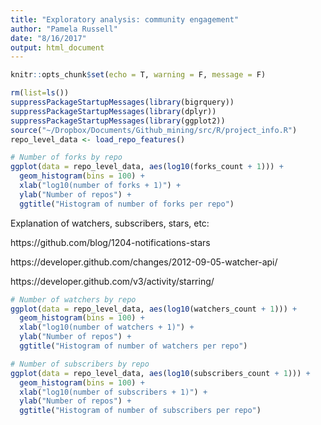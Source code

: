 ```yaml
---
title: "Exploratory analysis: community engagement"
author: "Pamela Russell"
date: "8/16/2017"
output: html_document
---
```


```r
knitr::opts_chunk$set(echo = T, warning = F, message = F)
```

```r
rm(list=ls())
suppressPackageStartupMessages(library(bigrquery))
suppressPackageStartupMessages(library(dplyr))
suppressPackageStartupMessages(library(ggplot2))
source("~/Dropbox/Documents/Github_mining/src/R/project_info.R")
repo_level_data <- load_repo_features()
```

```r
# Number of forks by repo
ggplot(data = repo_level_data, aes(log10(forks_count + 1))) + 
  geom_histogram(bins = 100) + 
  xlab("log10(number of forks + 1)") + 
  ylab("Number of repos") + 
  ggtitle("Histogram of number of forks per repo")
```

Explanation of watchers, subscribers, stars, etc:

https://github.com/blog/1204-notifications-stars

https://developer.github.com/changes/2012-09-05-watcher-api/

https://developer.github.com/v3/activity/starring/

```r
# Number of watchers by repo
ggplot(data = repo_level_data, aes(log10(watchers_count + 1))) + 
  geom_histogram(bins = 100) + 
  xlab("log10(number of watchers + 1)") + 
  ylab("Number of repos") + 
  ggtitle("Histogram of number of watchers per repo")
```

```r
# Number of subscribers by repo
ggplot(data = repo_level_data, aes(log10(subscribers_count + 1))) + 
  geom_histogram(bins = 100) + 
  xlab("log10(number of subscribers + 1)") + 
  ylab("Number of repos") + 
  ggtitle("Histogram of number of subscribers per repo")
```



